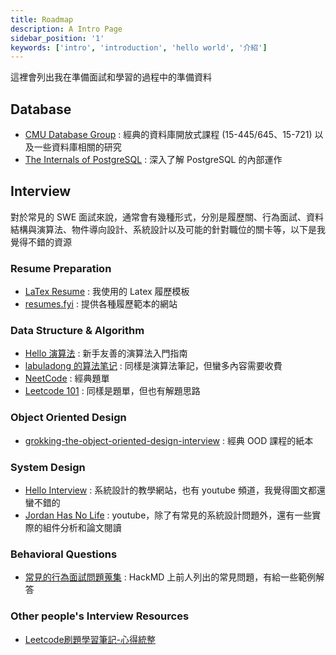 ```yaml
---
title: Roadmap
description: A Intro Page
sidebar_position: '1'
keywords: ['intro', 'introduction', 'hello world', '介紹']
---
```


這裡會列出我在準備面試和學習的過程中的準備資料

## Database

- [CMU Database Group](https://db.cs.cmu.edu/) : 經典的資料庫開放式課程 (15-445/645、15-721) 以及一些資料庫相關的研究
- [The Internals of PostgreSQL](https://www.interdb.jp/pg/index.html) : 深入了解 PostgreSQL 的內部運作

## Interview

對於常見的 SWE 面試來說，通常會有幾種形式，分別是履歷關、行為面試、資料結構與演算法、物件導向設計、系統設計以及可能的針對職位的關卡等，以下是我覺得不錯的資源

### Resume Preparation

- [LaTex Resume](https://www.overleaf.com/latex/templates/software-engineer-resume/gqxmqsvsbdjf) : 我使用的 Latex 履歷模板
- [resumes.fyi](https://resumes.fyi/explore) : 提供各種履歷範本的網站

### Data Structure & Algorithm

- [Hello 演算法](https://www.hello-algo.com/zh-hant/chapter_hello_algo/) : 新手友善的演算法入門指南
- [labuladong 的算法笔记](https://labuladong.online/algo/) : 同樣是演算法筆記，但蠻多內容需要收費
- [NeetCode](https://neetcode.io/) : 經典題單
- [Leetcode 101](https://noworneverev.github.io/leetcode_101/) : 同樣是題單，但也有解題思路

### Object Oriented Design

- [grokking-the-object-oriented-design-interview](https://github.com/tssovi/grokking-the-object-oriented-design-interview/tree/master) : 經典 OOD 課程的紙本

### System Design

- [Hello Interview](https://www.hellointerview.com/) : 系統設計的教學網站，也有 youtube 頻道，我覺得圖文都還蠻不錯的
- [Jordan Has No Life](https://www.youtube.com/@jordanhasnolife5163) : youtube，除了有常見的系統設計問題外，還有一些實際的組件分析和論文閱讀

### Behavioral Questions

- [常見的行為面試問題蒐集](https://hackmd.io/@6PPVul2mS7OX2GuGXlUCDA/behavior_questions) : HackMD 上前人列出的常見問題，有給一些範例解答

### Other people's Interview Resources

- [Leetcode刷題學習筆記-心得統整](https://hackmd.io/@meyr543/r1skFcvgY)
